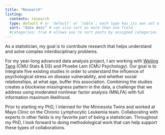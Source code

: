 ```yaml
---
title: "Research"
listing: 
  contents: research
  type: default # or `default` or `table`; each type has its own set of yaml options to include
  sort: "date desc" # can also sort on more than one field
  #categories: true # allows you to sort posts by assigned categories 
---
```


As a statistician, my goal is to contribute research that helps understand and solve complex interdisciplinary problems. 

For my year-long advanced data analysis project, I am working with [Weijing Tang](https://sites.google.com/andrew.cmu.edu/weijingtang/home?authuser=0) (CMU Stats & DS) and Phoebe Lam (CMU Psychology). Our goal is to integrate five existing studies in order to understand the influence of psychological stress on disease vulnerability, and whether social relationships, at what age, buffer this association. Combining the studies creates a blockwise missingness pattern in the data, a challenge that we address using moderated nonlinear factor analysis (MNLFA) with full information maximum likelihood.

Prior to starting my PhD, I interned for the Minnesota Twins and worked at Mayo Clinic on the Chronic Lymphocytic Leukemia team. Collaborating with experts in other fields is my favorite part of being a statistician. Throughout my PhD, I look forward to doing methodological work that can help support these types of collaborations.



